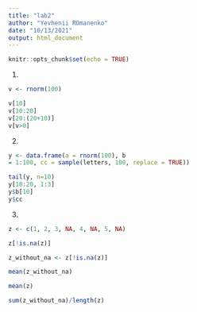 ```yaml
---
title: "lab2"
author: "Yevhenii ROmanenko"
date: "10/13/2021"
output: html_document
---
```


```r
knitr::opts_chunk$set(echo = TRUE)
```

1.

```r

v <- rnorm(100)

v[10]
v[10:20]
v[20:(20+10)]
v[v>0]
```

2.

```r
y <- data.frame(a = rnorm(100), b
= 1:100, cc = sample(letters, 100, replace = TRUE))

tail(y, n=10)
y[10:20, 1:3]
y$b[10]
y$cc
```

3.

```r
z <- c(1, 2, 3, NA, 4, NA, 5, NA)

z[!is.na(z)]

z_without_na <- z[!is.na(z)]

mean(z_without_na)

mean(z)

sum(z_without_na)/length(z)
```



